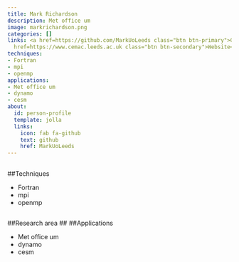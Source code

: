 ```yaml
---
title: Mark Richardson
description: Met office um
image: markrichardson.png
categories: []
links: <a href=https://github.com/MarkUoLeeds class="btn btn-primary">Github</a><a
  href=https://www.cemac.leeds.ac.uk class="btn btn-secondary">Website</a>
techniques:
- Fortran
- mpi
- openmp
applications:
- Met office um
- dynamo
- cesm
about:
  id: person-profile
  template: jolla
  links:
    icon: fab fa-github
    text: github
    href: MarkUoLeeds
---
```

   
:::{#person-profile}
:::
   
##
##Techniques
   
- Fortran
- mpi
- openmp
   
##
##Research area
##
##Applications
   
- Met office um
- dynamo
- cesm
